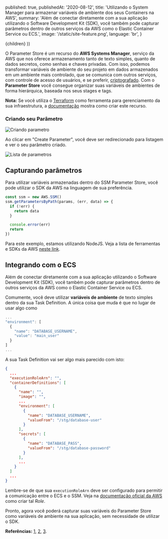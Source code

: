 
  published: true,
  publishedAt: '2020-08-12',
  title: 'Utilizando o System Manager para armazenar variáveis de ambiente dos seus Containers na AWS',
  summary: 'Além de conectar diretamente com a sua aplicação utilizando o Software Development Kit (SDK), você também pode capturar parâmetros dentro de outros serviços da AWS como o Elastic Container Service ou ECS.',
  image: '/static/site-feature.png',
  language: 'br',
}

  <BlogPost language={meta.language} path={router.pathname} meta={meta}>
    {children}
  </BlogPost>
))


O Parameter Store é um recurso do **AWS Systems Manager**, serviço da AWS que nos oferece armazenamento tanto de texto simples, quanto de dados secretos, como senhas e chaves privadas. Com isso, podemos transformar variáveis de ambiente do seu projeto em dados armazenados em um ambiente mais controlado, que se comunica com outros serviços, com controle de acesso de usuários, e se preferir, [criptografado](https://aws.amazon.com/pt/kms/). Com o **Parameter Store** você consegue organizar suas variáveis de ambientes de forma hierárquica, baseada nos seus stages e tags.

**Nota:** Se você utiliza o [Terraform](https://www.terraform.io/) como ferramenta para gerenciamento da sua infraestrutura, a [documentação](https://www.terraform.io/docs/providers/aws/r/ssm_parameter.html) mostra como criar este recurso.

### Criando seu Parâmetro

![Criando parametro](/static/criando-parametro-aws-param-store.png)

Ao clicar em "Create Parameter", você deve ser redirecionado para listagem e ver o seu parâmetro criado.

![Lista de parametros](/static/lista-parametros-aws-param-store.png)

## Capturando parâmetros

Para utilizar variáveis armazenadas dentro do SSM Parameter Store, você pode utilizar o SDK da AWS na linguagem de sua preferência.

```jsx
const ssm = new AWS.SSM()
ssm.getParametersByPath(params, (err, data) => {
  if (!err) {
    return data  
  }

  console.error(err)
  return
})
```

Para este exemplo, estamos utilizando NodeJS. Veja a lista de ferramentas e SDKs da AWS [neste link](https://aws.amazon.com/tools/).

## Integrando com o ECS

Além de conectar diretamente com a sua aplicação utilizando o Software Development Kit (SDK), você também pode capturar parâmetros dentro de outros serviços da AWS como o Elastic Container Service ou ECS.

Comumente, você deve utilizar **variáveis de ambiente** de texto simples dentro da sua Task Definition. A única coisa que muda é que no lugar de usar algo como

```jsx
...
"environment": [
  {
    "name": "DATABASE_USERNAME",
    "value": "main_user"
  }
]
...
```

A sua Task Definition vai ser algo mais parecido com isto:

```json
{
  ...
  "executionRoleArn": "",
  "containerDefinitions": [
    {
      "name": "",
      "image": "",
      ...
      "environment": [
        {
          "name": "DATABASE_USERNAME",
          "valueFrom": "/stg/database-user"
        }
      ],
      "secrets": [
        {
          "name": "DATABASE_PASS",
          "valueFrom": "/stg/database-password"
        }
      ],
      ...
    }
  ]
  ...
}
```

Lembre-se de que sua `executionRoleArn` deve ser configurado para permitir a comunicação entre o ECS e o SSM. Veja na [documentação oficial da AWS](https://docs.aws.amazon.com/AmazonECS/latest/developerguide/task_execution_IAM_role.html#task-execution-secrets) como criar tal *Role*.

Pronto, agora você poderá capturar suas variáveis do Parameter Store como variáveis de ambiente na sua aplicação, sem necessidade de utilizar o SDK.

**Referências:** [1](https://docs.aws.amazon.com/AmazonECS/latest/developerguide/task_definition_parameters.html), [2](https://docs.aws.amazon.com/AWSJavaScriptSDK/latest/AWS/SSM.html), [3](https://aws.amazon.com/pt/systems-manager/features/?nc1=h_ls).

